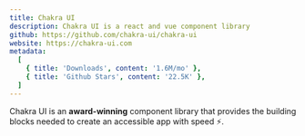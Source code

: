 ```yaml
---
title: Chakra UI
description: Chakra UI is a react and vue component library
github: https://github.com/chakra-ui/chakra-ui
website: https://chakra-ui.com
metadata:
  [
    { title: 'Downloads', content: '1.6M/mo' },
    { title: 'Github Stars', content: '22.5K' },
  ]
---
```


Chakra UI is an **award-winning** component library that provides the building blocks needed to create an accessible app with speed ⚡️.
